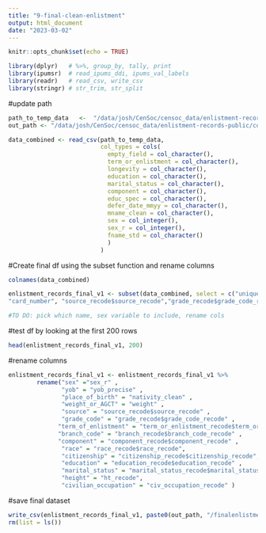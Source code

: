 ```yaml
---
title: "9-final-clean-enlistment"
output: html_document
date: "2023-03-02"
---
```


```r
knitr::opts_chunk$set(echo = TRUE)
```

```r
library(dplyr)   # %>%, group_by, tally, print
library(ipumsr)  # read_ipums_ddi, ipums_val_labels
library(readr)   # read_csv, write_csv
library(stringr) # str_trim, str_split
```

#update path
```r
path_to_temp_data   <-  "/data/josh/CenSoc/censoc_data/enlistment-records-public/code/awenlistmentcode/temp8.csv"
out_path <- "/data/josh/CenSoc/censoc_data/enlistment-records-public/code/awenlistmentcode"
```

```r
data_combined <- read_csv(path_to_temp_data, 
                          col_types = cols(
                            empty_field = col_character(),
                            term_or_enlistment = col_character(),
                            longevity = col_character(),
                            education = col_character(),
                            marital_status = col_character(),
                            component = col_character(),
                            educ_spec = col_character(),
                            defer_date_mmyy = col_character(),
                            mname_clean = col_character(),
                            sex = col_integer(),
                            sex_r = col_integer(),
                            fname_std = col_character()
                            )
                          )
```

#Create final df using the subset function and rename columns
```r
colnames(data_combined)

enlistment_records_final_v1 <- subset(data_combined, select = c("unique_id", "name" , "sex_r", "yob_precise", "date_of_enlistment_dd", "date_of_enlistment_mm","date_of_enlistment_yy", "nativity_clean" ,"serial_number" , "residence_county", "place_of_enlistment","weight",
"card_number", "source_recode$source_recode","grade_recode$grade_code_recode", "term_or_enlistment_recode$term_or_enlistment_recode", "branch_recode$branch_code_recode","component_recode$component_recode", "race_recode$race_recode", "citizenship_recode$citizenship_recode","education_recode$education_recode","marital_status_recode$marital_status_recode", "ht_recode", "civ_occupation_recode" ))

#TO DO: pick which name, sex variable to include, rename cols
```
#test df by looking at the first 200 rows
```r
head(enlistment_records_final_v1, 200)
```
#rename columns
```r
enlistment_records_final_v1 <- enlistment_records_final_v1 %>% 
        rename("sex" ="sex_r" , 
               "yob" = "yob_precise" ,
               "place_of_birth" = "nativity_clean" ,
               "weight_or_AGCT" = "weight" , 
               "source" = "source_recode$source_recode" ,
               "grade_code" = "grade_recode$grade_code_recode" , 
              "term_of_enlistment" = "term_or_enlistment_recode$term_or_enlistment_recode" , 
              "branch_code" = "branch_recode$branch_code_recode" ,
              "component" = "component_recode$component_recode" , 
               "race" = "race_recode$race_recode", 
               "citizenship" = "citizenship_recode$citizenship_recode", 
               "education" = "education_recode$education_recode" ,
               "marital_status" = "marital_status_recode$marital_status_recode" , 
               "height" = "ht_recode",
               "civilian_occupation" = "civ_occupation_recode" )
```


#save final dataset
```r
write_csv(enlistment_records_final_v1, paste0(out_path, "/finalenlistment.csv"))
rm(list = ls())
```

